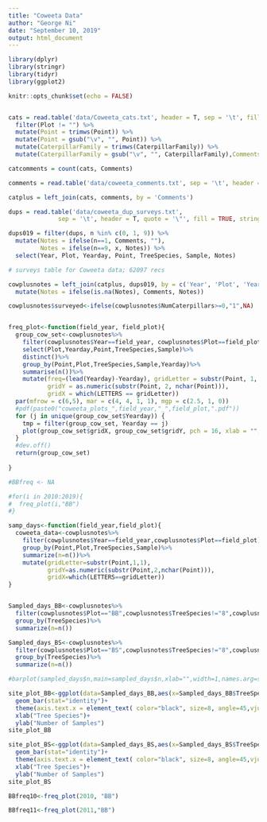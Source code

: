 ```yaml
---
title: "Coweeta Data"
author: "George Ni"
date: "September 10, 2019"
output: html_document
---
```

```r
library(dplyr)
library(stringr)
library(tidyr)
library(ggplot2)
```

```r
knitr::opts_chunk$set(echo = FALSE)


cats = read.table('data/Coweeta_cats.txt', header = T, sep = '\t', fill = TRUE, stringsAsFactors = FALSE) %>%
  filter(Plot != "") %>%
  mutate(Point = trimws(Point)) %>%
  mutate(Point = gsub("\v", "", Point)) %>%
  mutate(CaterpillarFamily = trimws(CaterpillarFamily)) %>%
  mutate(CaterpillarFamily = gsub("\v", "", CaterpillarFamily),Comments = gsub("\v", "", Comments))

catcomments = count(cats, Comments)

comments = read.table('data/coweeta_comments.txt', sep = '\t', header = T, quote = '\"', fill = TRUE, stringsAsFactors = FALSE)

catplus = left_join(cats, comments, by = 'Comments')

dups = read.table('data/coweeta_dup_surveys.txt', 
              sep = '\t', header = T, quote = '\"', fill = TRUE, stringsAsFactors = FALSE)

dups019 = filter(dups, n %in% c(0, 1, 9)) %>%
  mutate(Notes = ifelse(n==1, Comments, ""),
         Notes = ifelse(n==9, x, Notes)) %>%
  select(Year, Plot, Yearday, Point, TreeSpecies, Sample, Notes)

# surveys table for Coweeta data; 62097 recs

cowplusnotes = left_join(catplus, dups019, by = c('Year', 'Plot', 'Yearday', 'Point', 'TreeSpecies', 'Sample')) %>%
  mutate(Notes = ifelse(is.na(Notes), Comments, Notes))

cowplusnotes$surveyed<-ifelse(cowplusnotes$NumCaterpillars>=0,"1",NA)


freq_plot<-function(field_year, field_plot){
  group_cow_set<-cowplusnotes%>%
    filter(cowplusnotes$Year==field_year, cowplusnotes$Plot==field_plot)%>%
    select(Plot,Yearday,Point,TreeSpecies,Sample)%>%
    distinct()%>%
    group_by(Point,Plot,TreeSpecies,Sample,Yearday)%>%
    summarise(n())%>%
    mutate(freq=(lead(Yearday)-Yearday), gridLetter = substr(Point, 1, 1),
           gridY = as.numeric(substr(Point, 2, nchar(Point))),
           gridX = which(LETTERS == gridLetter))
  par(mfrow = c(6,5), mar = c(4, 4, 1, 1), mgp = c(2.5, 1, 0))
  #pdf(paste0("coweeta_plots_",field_year,"_",field_plot,".pdf"))
  for (j in unique(group_cow_set$Yearday)) {
    tmp = filter(group_cow_set, Yearday == j)
    plot(group_cow_set$gridX, group_cow_set$gridY, pch = 16, xlab = "", ylab = "")
  }
  #dev.off()
  return(group_cow_set)
  
}

#BBfreq <- NA

#for(i in 2010:2019){
#  freq_plot(i,"BB")
#}

samp_days<-function(field_year,field_plot){
  coweeta_data<-cowplusnotes%>%
    filter(cowplusnotes$Year==field_year,cowplusnotes$Plot==field_plot)%>%
    group_by(Point,Plot,TreeSpecies,Sample)%>%
    summarize(n=n())%>%
    mutate(gridLetter=substr(Point,1,1),
           gridY=as.numeric(substr(Point,2,nchar(Point))),
           gridX=which(LETTERS==gridLetter))
}


Sampled_days_BB<-cowplusnotes%>%
  filter(cowplusnotes$Plot=="BB",cowplusnotes$TreeSpecies!="8",cowplusnotes$TreeSpecies!="9")%>%
  group_by(TreeSpecies)%>%
  summarize(n=n())

Sampled_days_BS<-cowplusnotes%>%
  filter(cowplusnotes$Plot=="BS",cowplusnotes$TreeSpecies!="8",cowplusnotes$TreeSpecies!="9")%>%
  group_by(TreeSpecies)%>%
  summarize(n=n())

#barplot(sampled_days$n,main=sampled_days$n,xlab="",width=1,names.arg=sampled_days$TreeSpecies, ylab="",)

site_plot_BB<-ggplot(data=Sampled_days_BB,aes(x=Sampled_days_BB$TreeSpecies,y=Sampled_days_BB$n))+
  geom_bar(stat="identity")+
  theme(axis.text.x = element_text( color="black", size=8, angle=45,vjust=1,hjust=1))+
  xlab("Tree Species")+
  ylab("Number of Samples")
site_plot_BB
```

```r

site_plot_BS<-ggplot(data=Sampled_days_BS,aes(x=Sampled_days_BS$TreeSpecies,y=Sampled_days_BS$n))+
  geom_bar(stat="identity")+
  theme(axis.text.x = element_text( color="black", size=8, angle=45,vjust=1,hjust=1))+
  xlab("Tree Species")+
  ylab("Number of Samples")
site_plot_BS

```

```r

BBfreq10<-freq_plot(2010, "BB")

```





``` r

BBfreq11<-freq_plot(2011,"BB")

```



